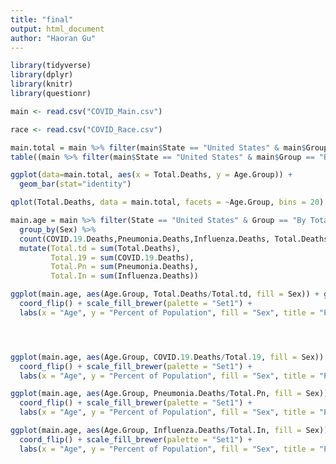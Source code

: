 ---
title: "final"
output: html_document
author: "Haoran Gu"
---
```{r}
library(tidyverse)
library(dplyr)
library(knitr)
library(questionr)
```


```{r}
main <- read.csv("COVID_Main.csv")

race <- read.csv("COVID_Race.csv")
```

```{r}
main.total = main %>% filter(main$State == "United States" & main$Group == "By Total" & main$Sex == "All Sexes")
table((main %>% filter(main$State == "United States" & main$Group == "By Total" & main$Sex == "All Sexes"))$Age.Group)
```


```{r}


ggplot(data=main.total, aes(x = Total.Deaths, y = Age.Group)) +
  geom_bar(stat="identity")
```

```{r}
qplot(Total.Deaths, data = main.total, facets = ~Age.Group, bins = 20) + coord_flip()
```

```{r}
main.age = main %>% filter(State == "United States" & Group == "By Total" & Sex != "All Sexes" & Age.Group != "All Ages") %>% 
  group_by(Sex) %>% 
  count(COVID.19.Deaths,Pneumonia.Deaths,Influenza.Deaths, Total.Deaths, Age.Group) %>% 
  mutate(Total.td = sum(Total.Deaths),
         Total.19 = sum(COVID.19.Deaths),
         Total.Pn = sum(Pneumonia.Deaths),
         Total.In = sum(Influenza.Deaths))

```

```{r}
ggplot(main.age, aes(Age.Group, Total.Deaths/Total.td, fill = Sex)) + geom_col() + 
  coord_flip() + scale_fill_brewer(palette = "Set1") + 
  labs(x = "Age", y = "Percent of Population", fill = "Sex", title = "Population Pyramid for total deaths") 





```
```{r}
ggplot(main.age, aes(Age.Group, COVID.19.Deaths/Total.19, fill = Sex)) + geom_col() + 
  coord_flip() + scale_fill_brewer(palette = "Set1") + 
  labs(x = "Age", y = "Percent of Population", fill = "Sex", title = "Population Pyramid for COVID-19 deaths") 
```
```{r}
ggplot(main.age, aes(Age.Group, Pneumonia.Deaths/Total.Pn, fill = Sex)) + geom_col() + 
  coord_flip() + scale_fill_brewer(palette = "Set1") + 
  labs(x = "Age", y = "Percent of Population", fill = "Sex", title = "Population Pyramid for Pneumonia deaths") 
```
```{r}
ggplot(main.age, aes(Age.Group, Influenza.Deaths/Total.In, fill = Sex)) + geom_col() + 
  coord_flip() + scale_fill_brewer(palette = "Set1") + 
  labs(x = "Age", y = "Percent of Population", fill = "Sex", title = "Population Pyramid for Influenza deaths") 
```

